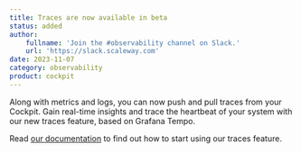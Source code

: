 ```yaml
---
title: Traces are now available in beta
status: added
author:
    fullname: 'Join the #observability channel on Slack.'
    url: 'https://slack.scaleway.com'
date: 2023-11-07
category: observability
product: cockpit
---
```


Along with metrics and logs, you can now push and pull traces from your Cockpit. Gain real-time insights and trace the heartbeat of your system with our new traces feature, based on Grafana Tempo.

Read [our documentation](/observability/cockpit/how-to/activate-push-traces/) to find out how to start using our traces feature.


